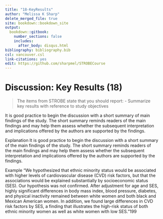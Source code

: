 ---
title: "18-KeyResults"
author: "Melissa K Sharp"
delete_merged_file: true
site: bookdown::bookdown_site
output:
  bookdown::gitbook:
    number_sections: false 
    includes: 
      after_body: disqus.html
bibliography: bibliography.bib
csl: vancouver.csl
link-citations: yes
edit: https://github.com/sharpmel/STROBECourse
---

# Discussion: Key Results (18)
> The items from STROBE state that you should report: 
-	Summarize key results with reference to study objectives


It is good practice to begin the discussion with a short summary of  main findings of the study. The short summary reminds readers of the main findings and may help them assess whether the subsequent interpretation and implications offered by the authors are supported by the findings. 

Explanation
It is good practice to begin the discussion with a short summary of the main findings of the study. The short summary reminds readers of the main findings and may help them assess whether the subsequent interpretation and implications offered by the authors are supported by the findings.

Example
“We hypothesized that ethnic minority status would be associated with higher levels of cardiovascular disease (CVD) risk factors, but that the associations would be explained substantially by socioeconomic status (SES). Our hypothesis was
not confirmed. After adjustment for age and SES, highly significant differences in body mass index, blood pressure, diabetes, and physical inactivity remained between white women and both black and Mexican American women. In addition, we found large differences in CVD risk factors by SES, a finding that illustrates the high-risk status of both ethnic minority women as well as white women with low SES.”199